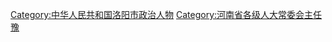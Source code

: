 [[Category:中华人民共和国洛阳市政治人物|Category:中华人民共和国洛阳市政治人物]]
[[Category:河南省各级人大常委会主任|Category:河南省各级人大常委会主任]]
[[Category:设区的市人大常委会主任|豫]]